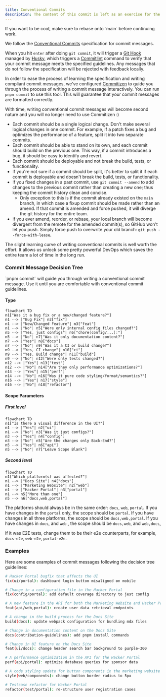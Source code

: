 ```yaml
---
title: Conventional Commits
description: The content of this commit is left as an exercise for the reader.
---
```


<Callout>
  If you want to be cool, make sure to rebase onto `main` before continuing
  work.
</Callout>

We follow the [Conventional
Commits](https://www.conventionalcommits.org/en/v1.0.0/) specification for
commit messages.

When you hit `enter` after doing `git commit`, it will trigger a [Git Hook](https://git-scm.com/book/en/v2/Customizing-Git-Git-Hooks) managed by [Husky](https://typicode.github.io/husky/), which triggers a [Commitlint](https://commitlint.js.org/) command to verify that your commit message meets the specified guidelines. Any messages that do not follow the specification will be rejected with feedback locally.

In order to ease the process of learning the specification and writing compliant commit messages, we've configured [Commitizen](https://commitizen-tools.github.io/commitizen/) to guide you through the process of writing a commit message interactively.
You can run `pnpm commit` to use this tool. This will guarantee that your commit messages are formatted correctly.

With time, writing conventional commit messages will become second nature and you will no longer need to use Commitizen :)

- Each commit should be a single logical change. Don't make several logical changes in one commit. For example, if a patch fixes a bug and optimizes the performance of a feature, split it into two separate commits.
- Each commit should be able to stand on its own, and each commit should build on the previous one. This way, if a commit introduces a bug, it should be easy to identify and revert.
- Each commit should be deployable and not break the build, tests, or functionality.
- If you're not sure if a commit should be split, it's better to split it if each commit is deployable and doesn't break the build, tests, or functionality.
- If you fixed changes in a past commit, use `git commit --amend` to add changes to the previous commit rather than creating a new one; thus keeping the commit history clean and concise.
  - Only exception to this is if the commit already existed on the `main` branch, in which case a fixup commit should be made rather than an amend. If that commit is amended and force pushed, it will diverge the git history for the entire team.
- If you ever amend, reorder, or rebase, your local branch will become divergent from the remote for the amended commit(s), so GitHub won't let you push. Simply force push to overwrite your old branch: `git push --force-with-lease`.

The slight learning curve of writing conventional commits is well worth the effort. It allows us unlock some pretty powerful DevOps which saves the entire team a lot of time in the long run.

### Commit Message Decision Tree

<Callout type="warn" title="Use pnpm commit!">
  `pnpm commit` will guide you through writing a conventional commit message. Use it until you are comfortable with conventional commit guidelines.
</Callout>


#### Type

```mermaid
flowchart TD
n1["Was it a bug fix or a new/changed feature?"]
n1 --> |"Bug Fix"| n2["fix"]
n1 --> |"New/Changed Feature"| n3["feat"]
n1 --> |"No"| n5["Were only internal config files changed?"]
n5 --> |"Yes, just configs"| n6["chore(config/...):"]
n5 --> |"No"| n7["Was it only documentation content?"]
n7 --> |"Yes"| n8["docs"]
n7 --> |"No"| n9["Was it a CI or build change?"]
n9 --> |"Yes, CI change"| n10["ci"]
n9 --> |"Yes, Build change"| n11["build"]
n9 --> |"No"| n12["Were only tests changed?"]
n12 --> |"Yes"| n13["test"]
n12 --> |"No"| n14["Are they only performance optimizations?"]
n14 --> |"Yes"| n15["perf"]
n14 --> |"No"| n16["Was it pure code styling/format/semantics?"]
n16 --> |"Yes"| n17["style"]
n16 --> |"No"| n18["refactor"]
```

#### Scope Parameters

##### First level

```mermaid
flowchart TD
n1["Is there a visual difference in the UI?"]
n1 --> |"Yes"| n2["ui"]
n1 --> |"No"| n3["Was it just configs?"]
n3 --> |"Yes"| n4["config"]
n3 --> |"No"| n5["Are the changes only Back-End?"]
n5 --> |"Yes"| n6["api"]
n5 --> |"No"| n7["Leave Scope Blank"]
```

##### Second level

```mermaid
flowchart TD
n1["Which platform(s) was affected?"]
n1 --> |"Docs Site"| n4["docs"]
n1 --> |"Marketing Website"| n2["web"]
n1 --> |"Hacker Portal"| n3["portal"]
n1 --> n5["More than one"]
n5 --> n6["docs,web,portal"]
```

The platforms should always be in the same order: `docs`, `web`, `portal`.
If you have changes in the `portal` only, the scope should be `portal`.
If you have changes in all three platforms, the scope should be `docs,web,portal`.
If you have changes in `docs`, and `web` , the scope should be `docs,web`, and `web,docs`,

If it was E2E tests, change them to be their e2e counterparts, for example, `docs-e2e`, `web-e2e`, `portal-e2e`.

### Examples

Here are some examples of commit messages following the decision tree guidelines:

```bash
# Hacker Portal bugfix that affects the UI
fix(ui/portal): dashboard login button misaligned on mobile

# Change in a configuration file in the Hacker Portal
fix(config/portal): add default coverage directory to jest config

# A new feature in the API for both the Marketing Website and Hacker Portal, no change in the UI
feat(api/web,portal): create user data retrieval endpoints

# A change in the build process for the Docs Site
build(docs): update webpack configuration for bundling mdx files

# Change in documentation content on the Docs Site
docs(contribution-guidelines): add pnpm install commands

# Change in UI feature on the Docs Site
feat(ui/docs): change header search bar background to purple-300

# A performance optimization in the API for the Hacker Portal
perf(api/portal): optimize database queries for sponsor data

# A code styling update for button components in the marketing website
style(web/components): change button border radius to 5px

# Testcase refactor for Hacker Portal
refactor(test/portal): re-structure user registration cases
```
